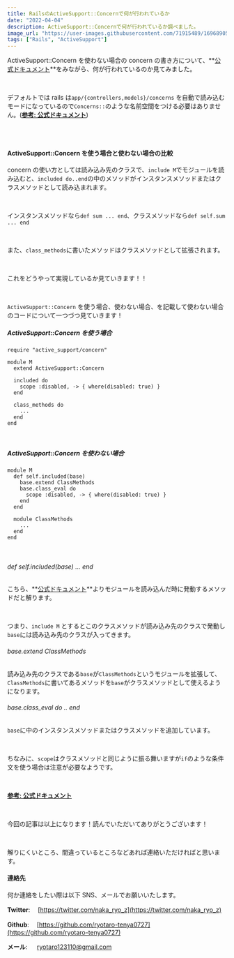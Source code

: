 ```yaml
---
title: RailsのActiveSupport::Concernで何が行われているか
date: "2022-04-04"
description: ActiveSupport::Concernで何が行われているか調べました。
image_url: "https://user-images.githubusercontent.com/71915489/169689052-48f59b2e-3cc7-459f-9a85-49ce5257671a.png"
tags: ["Rails", "ActiveSupport"]
---
```


ActiveSupport::Concern を使わない場合の concern の書き方について、**[公式ドキュメント](https://api.rubyonrails.org/classes/ActiveSupport/Concern.html)**をみながら、何が行われているのか見てみました。

<br />

デフォルトでは rails は`app/{controllers,models}/concerns` を自動で読み込むモードになっているので`Concerns::`のような名前空間をつける必要はありません。(**[参考: 公式ドキュメント](https://railsguides.jp/constant_autoloading_and_reloading.html#:~:text=%E3%82%92%E8%A1%8C%E3%81%84%E3%81%BE%E3%81%99%E3%80%82-,5%20autoload_paths,-%E3%81%93%E3%82%8C%E3%81%AB%E3%81%A4%E3%81%84%E3%81%A6%E3%81%AF)**)

<br />

<br />

#### ActiveSupport::Concern を使う場合と使わない場合の比較

concern の使い方としては読み込み先のクラスで、`include M`でモジュールを読み込むと、`included do..end`の中のメソッドがインスタンスメソッドまたはクラスメソッドとして読み込まれます。

<br />

インスタンスメソッドなら`def sum ... end`、クラスメソッドなら`def self.sum ... end`

<br />

また、`class_methods`に書いたメソッドはクラスメソッドとして拡張されます。

<br />

これをどうやって実現しているか見ていきます！！

<br />

`ActiveSupport::Concern` を使う場合、使わない場合、を記載して使わない場合のコードについて一つづつ見ていきます！

##### ActiveSupport::Concern を使う場合

```ruby{numberLines:true}
require "active_support/concern"

module M
  extend ActiveSupport::Concern

  included do
    scope :disabled, -> { where(disabled: true) }
  end

  class_methods do
    ...
  end
end
```

<br />

##### ActiveSupport::Concern を使わない場合

```ruby{numberLines:true}
module M
  def self.included(base)
    base.extend ClassMethods
    base.class_eval do
      scope :disabled, -> { where(disabled: true) }
    end
  end

  module ClassMethods
    ...
  end
end
```

<br />

###### def self.included(base) ... end

こちら、**[公式ドキュメント](https://docs.ruby-lang.org/ja/latest/method/Module/i/included.html)**よりモジュールを読み込んだ時に発動するメソッドだと解ります。

<br />

つまり、`include M` とするとこのクラスメソッドが読み込み先のクラスで発動し`base`には読み込み先のクラスが入ってきます。

###### base.extend ClassMethods

読み込み先のクラスである`base`が`ClassMethods`というモジュールを拡張して、`ClassMethods`に書いてあるメソッドを`base`がクラスメソッドとして使えるようになります。

###### base.class_eval do .. end

`base`に中のインスタンスメソッドまたはクラスメソッドを追加しています。

<br />

ちなみに、`scope`はクラスメソッドと同じように振る舞いますが`if`のような条件文を使う場合は注意が必要なようです。

<br />

**[参考: 公式ドキュメント](https://railsguides.jp/active_record_querying.html#%E3%82%B9%E3%82%B3%E3%83%BC%E3%83%97)**

<br />

今回の記事は以上になります！読んでいただいてありがとうございます！

<br />

解りにくいところ、間違っているところなどあれば連絡いただければと思います。

#### 連絡先

何か連絡をしたい際は以下 SNS、メールでお願いいたします。

**Twitter**: 　[https://twitter.com/naka_ryo_z](https://twitter.com/naka_ryo_z)

**Github**: 　[https://github.com/ryotaro-tenya0727](https://github.com/ryotaro-tenya0727)

**メール**: 　 ryotaro123110@gmail.com

